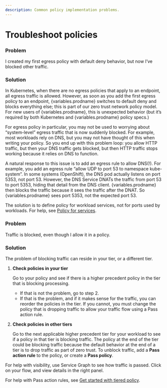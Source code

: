 ```yaml
---
description: Common policy implementation problems.
---
```



# Troubleshoot policies

### Problem

I created ​​my first egress policy with default deny behavior, but now I’ve blocked other traffic.

### Solution

In Kubernetes, when there are no egress policies that apply to an endpoint, all egress traffic is allowed. However, as soon as you add the first egress policy to an endpoint, {variables.prodname} switches to default deny and blocks everything else; this is part of our zero trust network policy model. For new users of {variables.prodname}, this is unexpected behavior (but it’s required by both Kubernetes and {variables.prodname} policy specs.)

For egress policy in particular, you may not be used to worrying about “system-level” egress traffic that is now suddenly blocked. For example, most workloads rely on DNS, but you may not have thought of this when writing your policy. So you end up with this problem loop: you allow HTTP traffic, but then your DNS traffic gets blocked, but then HTTP traffic stops working because it relies on DNS to function.

A natural response to this issue is to add an egress rule to allow DNS(!). For example, you add an egress rule “allow UDP to port 53 to namespace kube-system”. In some systems (OpenShift), the DNS pod actually listens on port 5353, not port 53. However, the DNS Service DNATs the traffic from port 53 to port 5353, hiding that detail from the DNS client. {variables.prodname} then blocks the traffic because it sees the traffic after the DNAT. So {variables.prodname} sees port 5353, not the expected port 53.

The solution is to define policy for workload services, not for ports used by workloads. For help, see [Policy for services](beginners/services/index.mdx).

### Problem

Traffic is blocked, even though I allow it in a policy.

### Solution

The problem of blocking traffic can reside in your tier, or a different tier.

1. **Check policies in your tier**

   Go to your policy and see if there is a higher precedent policy in the tier that is blocking processing.

   - If that is not the problem, go to step 2.
   - If that is the problem, and if it makes sense for the traffic, you can reorder the policies in the tier. If you cannot, you must change the policy that is dropping traffic to allow your traffic flow using a Pass action rule.

2. **Check policies in other tiers**

   Go to the next applicable higher precedent tier for your workload to see if a policy in that tier is blocking traffic. The policy at the end of the tier could be blocking traffic because the default behavior at the end of a tier is to drop traffic as part of zero trust. To unblock traffic, add a **Pass action rule** to the policy, or create a **Pass policy**.

For help with visibility, use Service Graph to see how traffic is passed. Click on your flow, and view details in the right panel.

For help with Pass action rules, see [Get started with tiered policy](policy-tiers/tiered-policy.mdx).
